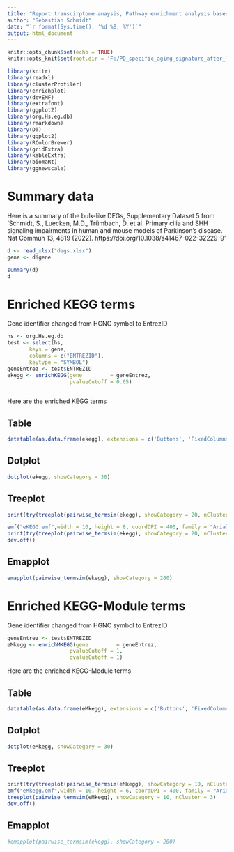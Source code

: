 ---
title: "Report transcirptome anaysis, Pathway enrichment analysis based on bulk like DEGs"
author: "Sebastian Schmidt"
date: "`r format(Sys.time(), '%d %B, %Y')`"
output: html_document
---

```{r setup, include=FALSE}
knitr::opts_chunk$set(echo = TRUE)
knitr::opts_knit$set(root.dir = 'F:/PD_specific_aging_signature_after_long_term_in_vitro_cultivation/transcriptome')

library(knitr)
library(readxl)
library(clusterProfiler)
library(enrichplot)
library(devEMF)
library(extrafont)
library(ggplot2)
library(org.Hs.eg.db)
library(rmarkdown)
library(DT)
library(ggplot2)
library(RColorBrewer)
library(gridExtra)
library(kableExtra)
library(biomaRt)
library(ggnewscale)

```

# Summary data

Here is a summary of the bulk-like DEGs, Supplementary Dataset 5 from 'Schmidt, S., Luecken, M.D., Trümbach, D. et al. Primary cilia and SHH signaling impairments in human and mouse models of Parkinson’s disease. Nat Commun 13, 4819 (2022). https://doi.org/10.1038/s41467-022-32229-9'

```{r, echo = FALSE}


d <- read_xlsx("degs.xlsx")
gene <- d$gene

summary(d)
d

```



# Enriched KEGG terms

Gene identifier changed from HGNC symbol to EntrezID
                
```{r,echo = FALSE, include=FALSE}
hs <- org.Hs.eg.db
test <- select(hs, 
       keys = gene,
       columns = c("ENTREZID"),
       keytype = "SYMBOL")
geneEntrez <- test$ENTREZID
ekegg <- enrichKEGG(gene         = geneEntrez,
                    pvalueCutoff = 0.05)



```

Here are the enriched KEGG terms

## Table
```{r,echo = FALSE}
datatable(as.data.frame(ekegg), extensions = c('Buttons', 'FixedColumns'), options = list(dom = 'Bfrtip', buttons = c('csv', 'excel'), autoWidth = TRUE, scrollX = TRUE, fixedColumns = list(rightColumns = 1)))
```

## Dotplot
```{r,echo = FALSE, fig.width=12, fig.height=15}
dotplot(ekegg, showCategory = 30)
```

## Treeplot

```{r,echo = FALSE, fig.width=12, fig.height=15}

print(try(treeplot(pairwise_termsim(ekegg), showCategory = 20, nCluster = 6)))

emf("eKEGG.emf",width = 10, height = 8, coordDPI = 400, family = "Arial") 
print(try(treeplot(pairwise_termsim(ekegg), showCategory = 20, nCluster = 6)))
dev.off()


```

## Emapplot

```{r,echo = FALSE, fig.width=30, fig.height=30}
emapplot(pairwise_termsim(ekegg), showCategory = 200)
```


# Enriched KEGG-Module terms

Gene identifier changed from HGNC symbol to EntrezID
                
```{r,echo = FALSE, include=FALSE}

geneEntrez <- test$ENTREZID
eMkegg <- enrichMKEGG(gene         = geneEntrez,
                    pvalueCutoff = 1,
                    qvalueCutoff = 1)

```

Here are the enriched KEGG-Module terms

## Table
```{r,echo = FALSE}
datatable(as.data.frame(eMkegg), extensions = c('Buttons', 'FixedColumns'), options = list(dom = 'Bfrtip', buttons = c('csv', 'excel'), autoWidth = TRUE, scrollX = TRUE, fixedColumns = list(rightColumns = 1)))
```

## Dotplot
```{r,echo = FALSE, fig.width=12, fig.height=15}
dotplot(eMkegg, showCategory = 30)
```

## Treeplot

```{r,echo = FALSE, fig.width=12, fig.height=15}

print(try(treeplot(pairwise_termsim(eMkegg), showCategory = 10, nCluster = 3)))
emf("eMkegg.emf",width = 10, height = 6, coordDPI = 400, family = "Arial") 
treeplot(pairwise_termsim(eMkegg), showCategory = 10, nCluster = 3)
dev.off()

```

## Emapplot

```{r,echo = FALSE, fig.width=30, fig.height=30}
#emapplot(pairwise_termsim(ekegg), showCategory = 200)
```
